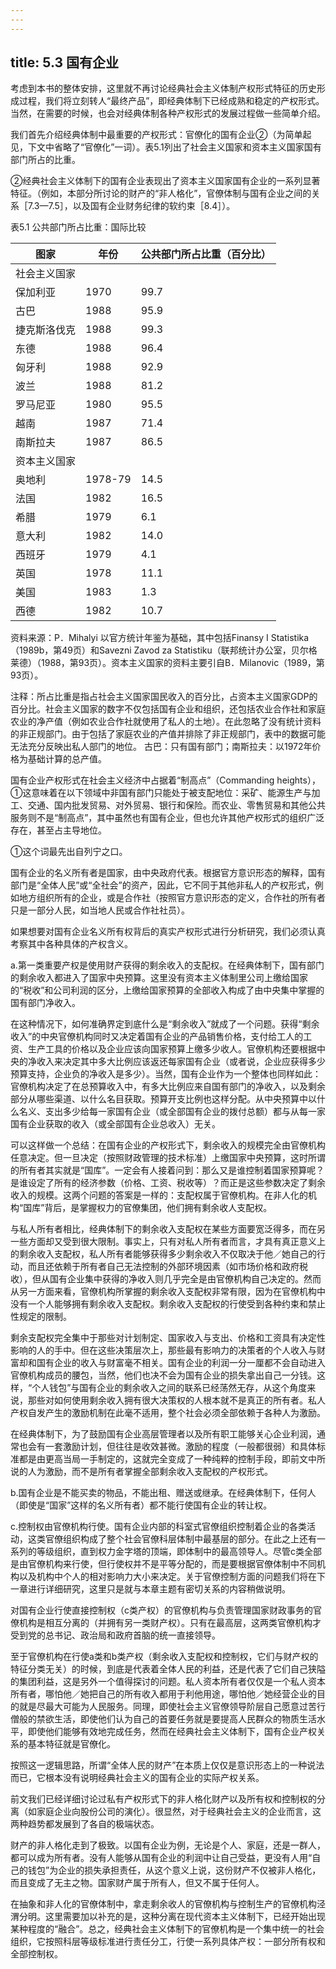 ```yaml
---
---
---
```

title: 5.3 国有企业
---



考虑到本书的整体安排，这里就不再讨论经典社会主义体制产权形式特征的历史形成过程，我们将立刻转人“最终产品”，即经典体制下已经成熟和稳定的产权形式。当然，在需要的时候，也会对经典体制各种产权形式的发展过程做一些简单介绍。

我们首先介绍经典体制中最重要的产权形式：官僚化的国有企业②（为简单起见，下文中省略了“官僚化”一词）。表5.1列出了社会主义国家和资本主义国家国有部门所占的比重。



②经典社会主义体制下的国有企业表现出了资本主义国家国有企业的一系列显著特征。（例如，本部分所讨论的财产的“非人格化”，官僚体制与国有企业之间的关系［7.3—7.5］，以及国有企业财务纪律的软约束［8.4］）。


表5.1 公共部门所占比重：国际比较

|图家|年份|公共部门所占比重（百分比）|
| - |-|-|
|社会主义国家|||
|保加利亚|1970|99.7|
|古巴|1988|95.9|
|捷克斯洛伐克|1988|99.3|
|东德|1988|96.4|
|匈牙利|1988|92.9|
|波兰|1988|81.2|
|罗马尼亚|1980|95.5|
|越南|1987|71.4|
|南斯拉夫|1987|86.5|
|资本主义国家|||
|奥地利|1978-79|14.5|
|法国|1982|16.5|
|希腊|1979|6.1|
|意大利|1982|14.0|
|西班牙|1979|4.1|
|英国|1978|11.1|
|美国|1983|1.3|
|西德|1982|10.7|



资料来源：P．Mihalyi 以官方统计年鉴为基础，其中包括Finansy I Statistika（1989b，第49页）和Savezni Zavod za Statistiku（联邦统计办公室，贝尔格莱德）（1988，第93页）。资本主义国家的资料主要引自B．Milanovic（1989，第93页）。

注释：所占比重是指占社会主义国家国民收入的百分比，占资本主义国家GDP的百分比。社会主义国家的数字不仅包括国有企业和组织，还包括农业合作社和家庭农业的净产值（例如农业合作社就使用了私人的土地）。在此忽略了没有统计资料的非正规部门。由于包括了家庭农业的产值并排除了非正规部门，表中的数据可能无法充分反映出私人部门的地位。
古巴：只有国有部门；南斯拉夫：以1972年价格为基础计算的总产值。

国有企业产权形式在社会主义经济中占据着“制高点”（Commanding heights），①这意味着在以下领域中非国有部门只能处于被支配地位：采矿、能源生产与加工、交通、国内批发贸易、对外贸易、银行和保险。而农业、零售贸易和其他公共服务则不是“制高点”，其中虽然也有国有企业，但也允许其他产权形式的组织广泛存在，甚至占主导地位。

①这个词最先出自列宁之口。

国有企业的名义所有者是国家，由中央政府代表。根据官方意识形态的解释，国有部门是“全体人民”或“全社会”的资产，因此，它不同于其他非私人的产权形式，例如地方组织所有的企业，或是合作社（按照官方意识形态的定义，合作社的所有者只是一部分人民，如当地人民或合作社社员）。

如果想要对国有企业名义所有权背后的真实产权形式进行分析研究，我们必须认真考察其中各种具体的产权含义。

a.第一类重要产权是使用财产获得的剩余收入的支配权。在经典体制下，国有部门的剩余收入都进入了国家中央预算。这里没有资本主义体制里公司上缴给国家的“税收”和公司利润的区分，上缴给国家预算的全部收入构成了由中央集中掌握的国有部门净收入。

在这种情况下，如何准确界定到底什么是“剩余收入”就成了一个问题。获得“剩余收入”的中央官僚机构同时又决定着国有企业的产品销售价格，支付给工人的工资、生产工具的价格以及企业应该向国家预算上缴多少收人。官僚机构还要根据中央的净收入来决定其中多大比例应该返还每家国有企业（或者说，企业应获得多少预算支持，企业负的净收入是多少）。当然，国有企业作为一个整体也同样如此：官僚机构决定了在总预算收入中，有多大比例应来自国有部门的净收入，以及剩余部分从哪些渠道、以什么名目获取。预算开支比例也这样分配。从中央预算中以什么名义、支出多少给每一家国有企业（或全部国有企业的拨付总额）都与从每一家国有企业获取的收入（或全部国有企业总收入）无关。

可以这样做一个总结：在国有企业的产权形式下，剩余收入的规模完全由官僚机构任意决定。但一旦决定（按照财政管理的技术标准）上缴国家中央预算，这时所谓的所有者其实就是“国库”。一定会有人接着问到：那么又是谁控制着国家预算呢？是谁设定了所有的经济参数（价格、工资、税收等）？而正是这些参数决定了剩余收入的规模。这两个问题的答案是一样的：支配权属于官僚机构。在非人化的机构“国库”背后，是掌握权力的官僚集团，他们拥有剩余收人支配权。

与私人所有者相比，经典体制下的剩余收入支配权在某些方面要宽泛得多，而在另一些方面却又受到很大限制。事实上，只有对私人所有者而言，才具有真正意义上的剩余收入支配权，私人所有者能够获得多少剩余收入不仅取决于他／她自己的行动，而且还依赖于所有者自己无法控制的外部环境因素（如市场价格和政府税收），但从国有企业集中获得的净收入则几乎完全是由官僚机构自己决定的。然而从另一方面来看，官僚机构所掌握的剩余收入支配权非常有限，因为在官僚机构中没有一个人能够拥有剩余收入支配权。剩余收入支配权的行使受到各种约束和禁止性规定的限制。

剩余支配权完全集中于那些对计划制定、国家收入与支出、价格和工资具有决定性影响的人的手中。但在这些决策层次上，那些最有影响力的决策者的个人收入与财富却和国有企业的收入与财富毫不相关。国有企业的利润一分一厘都不会自动进入官僚机构成员的腰包，当然，他们也决不会为国有企业的损失拿出自己一分钱。这样，“个人钱包”与国有企业的剩余收入之间的联系已经荡然无存，从这个角度来说，那些对如何使用剩余收入拥有很大决策权的人根本就不是真正的所有者。私人产权自发产生的激励机制在此毫不适用，整个社会必须全部依赖于各种人为激励。

在经典体制下，为了鼓励国有企业高层管理者以及所有职工能够关心企业利润，通常也会有一套激励计划，但往往是收效甚微。激励的程度（一般都很弱）和具体标准都是由更高当局一手制定的，这就完全变成了一种纯粹的控制手段，即前文中所说的人为激励，而不是所有者掌握全部剩余收入支配权的产权形式。

b.国有企业是不能买卖的物品，不能出租、赠送或继承。在经典体制下，任何人（即使是“国家”这样的名义所有者）都不能行使国有企业的转让权。

c.控制权由官僚机构行使。国有企业内部的科室式官僚组织控制着企业的各类活动，这类官僚组织构成了整个社会官僚科层体制中最基层的部分。在此之上还有一系列的等级组织，直到权力金字塔的顶端，即体制中的最高领导人。尽管c类全部是由官僚机构来行使，但行使权并不是平等分配的，而是要根据官僚体制中不同机构以及机构中个人的相对影响力大小来决定。关于官僚控制方面的问题我们将在下一章进行详细研究，这里只是就与本章主题有密切关系的内容稍做说明。

对国有企业行使直接控制权（c类产权）的官僚机构与负责管理国家财政事务的官僚机构是相互分离的（并拥有另一类财产权）。只有在最高层，这两类官僚机构才受到党的总书记、政治局和政府首脑的统一直接领导。

至于官僚机构在行使a类和b类产权（剩余收入支配权和控制权，它们与财产权的特征分类无关）的时候，到底是代表着全体人民的利益，还是代表了它们自己狭隘的集团利益，这是另外一个值得探讨的问题。私人资本所有者仅仅是一个私人资本所有者，哪怕他／她把自己的所有收入都用于利他用途，哪怕他／她经营企业的目的就是尽最大可能为人民服务。同理，即使社会主义官僚领导阶层自己愿意过苦行僧般的禁欲生活，即使他们认为自己的首要任务就是要提高人民群众的物质生活水平，即使他们能够有效地完成任务，然而在经典社会主义体制下，国有企业产权关系的基本特征就是官僚化。

按照这一逻辑思路，所谓“全体人民的财产”在本质上仅仅是意识形态上的一种说法而已，它根本没有说明经典社会主义的国有企业的实际产权关系。

前文我们已经详细讨论过私有产权形式下的非人格化财产以及所有权和控制权的分离（如家庭企业向股份公司的演化）。很显然，对于经典社会主义的企业而言，这两种趋势都发展到了各自的极端状态。

财产的非人格化走到了极致。以国有企业为例，无论是个人、家庭，还是一群人，都可以成为所有者。没有人能够从国有企业的利润中让自己受益，更没有人用“自己的钱包”为企业的损失承担责任，从这个意义上说，这份财产不仅被非人格化，而且变成了无主之物。国家财产属于所有人，但又不属于任何人。

在抽象和非人化的官僚体制中，拿走剩余收人的官僚机构与控制生产的官僚机构泾渭分明。这里需要加以补充的是，这种分离在现代资本主义体制下，已经开始出现某种程度的“融合”。总之，经典社会主义体制下的官僚机构是一个集中统一的社会组织，它按照科层等级标准进行责任分工，行使一系列具体产权：一部分所有权和全部控制权。